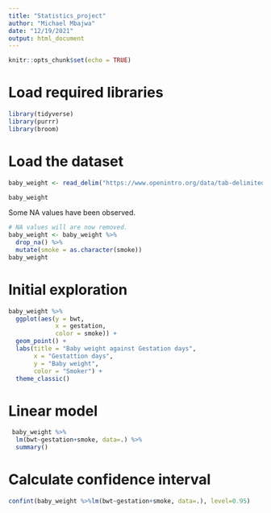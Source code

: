 ```yaml
---
title: "Statistics_project"
author: "Michael Mbajwa"
date: "12/19/2021"
output: html_document
---
```


```r
knitr::opts_chunk$set(echo = TRUE)
```

# Load required libraries
```r
library(tidyverse)
library(purrr)
library(broom)
```

# Load the dataset
```r
baby_weight <- read_delim("https://www.openintro.org/data/tab-delimited/babies.txt", delim = "\t")

baby_weight
```
Some NA values have been observed.

```r
# NA values will are now removed.
baby_weight <- baby_weight %>%
  drop_na() %>%
  mutate(smoke = as.character(smoke))
baby_weight
```

# Initial exploration
```r
baby_weight %>%
  ggplot(aes(y = bwt,
             x = gestation, 
             color = smoke)) +
  geom_point() +
  labs(title = "Baby weight against Gestation days",
       x = "Gestattion days",
       y = "Baby weight",
       color = "Smoker") +
  theme_classic()
```


# Linear model
```r
 baby_weight %>%
  lm(bwt~gestation+smoke, data=.) %>%
  summary()
```


# Calculate confidence interval
```r
confint(baby_weight %>%lm(bwt~gestation+smoke, data=.), level=0.95)
```

